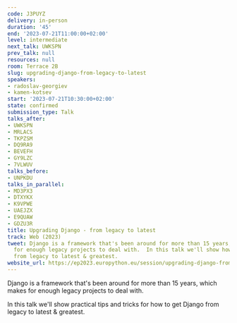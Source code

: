 ```yaml
---
code: J3PUYZ
delivery: in-person
duration: '45'
end: '2023-07-21T11:00:00+02:00'
level: intermediate
next_talk: UWKSPN
prev_talk: null
resources: null
room: Terrace 2B
slug: upgrading-django-from-legacy-to-latest
speakers:
- radoslav-georgiev
- kamen-kotsev
start: '2023-07-21T10:30:00+02:00'
state: confirmed
submission_type: Talk
talks_after:
- UWKSPN
- MRLACS
- TKPZSM
- DQ9RA9
- BEVEFH
- GY9LZC
- 7VLWUV
talks_before:
- UNPKDU
talks_in_parallel:
- MD3PX3
- DTXYKX
- K9VPWE
- UAEJZX
- E9QUAW
- GDZU3R
title: Upgrading Django - from legacy to latest
track: Web (2023)
tweet: Django is a framework that's been around for more than 15 years, which makes
  for enough legacy projects to deal with.  In this talk we'll show how to get Django
  from legacy to latest & greatest.
website_url: https://ep2023.europython.eu/session/upgrading-django-from-legacy-to-latest
---
```


Django is a framework that's been around for more than 15 years, which makes for enough legacy projects to deal with.

In this talk we'll show practical tips and tricks for how to get Django from legacy to latest & greatest.